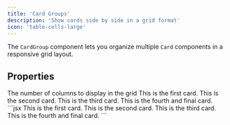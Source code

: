 ```yaml
---
title: 'Card Groups'
description: 'Show cards side by side in a grid format'
icon: 'table-cells-large'
---
```


The `CardGroup` component lets you organize multiple `Card` components in a responsive grid layout.

## Properties

<ParamField path="cols" type="number" required={false} default="2">
  The number of columns to display in the grid
</ParamField>

<Tabs>
  <Tab title="Example">
    <CardGroup cols={2}>
      <Card title="First Card" icon="circle-1">
        This is the first card.
      </Card>
      <Card title="Second Card" icon="circle-2">
        This is the second card.
      </Card>
      <Card title="Third Card" icon="circle-3">
        This is the third card.
      </Card>
      <Card title="Fourth Card" icon="circle-4">
        This is the fourth and final card.
      </Card>
    </CardGroup>
  </Tab>
  <Tab title="Markdown">
    ```jsx
    <CardGroup cols={2}>
      <Card title="First Card" icon="circle-1">
        This is the first card.
      </Card>
      <Card title="Second Card" icon="circle-2">
        This is the second card.
      </Card>
      <Card title="Third Card" icon="circle-3">
        This is the third card.
      </Card>
      <Card title="Fourth Card" icon="circle-4">
        This is the fourth and final card.
      </Card>
    </CardGroup>
    ```
  </Tab>
</Tabs>